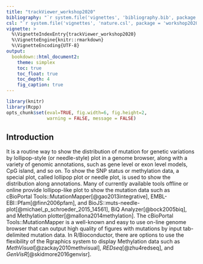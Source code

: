 ```yaml
---
title: "trackViewer_workshop2020"
bibliography: "`r system.file('vignettes', 'bibliography.bib', package = 'workshop2020')`"
csl: "`r system.file('vignettes', 'nature.csl', package = 'workshop2020')`"
vignette: >
  %\VignetteIndexEntry{trackViewer_workshop2020}
  %\VignetteEngine{knitr::rmarkdown}
  %\VignetteEncoding{UTF-8}
output:
  bookdown::html_document2:
    theme: simplex
    toc: true
    toc_float: true
    toc_depth: 4
    fig_caption: true
---
```


```r
library(knitr)
library(Rcpp)
opts_chunk$set(eval=TRUE, fig.width=6, fig.height=2,
               warning = FALSE, message = FALSE)
```

## Introduction

It is a routine way to show the distribution of mutation for genetic variations by lollipop-style (or needle-style) plot in a genome browser, along with a variety of genomic annotations, such as gene level or exon level models, CpG island, and so on. To show the SNP status or methylation data, a special plot, called lollipop plot or needle plot, is used to show the distribution along annotations. Many of currently available tools offline or online provide lollipop-like plot to show the mutation data such as cBioPortal Tools::MutationMapper[@gao2013integrative], EMBL-EBI::Pfam[@finn2006pfam], and BioJS::muts-needle-plot[@michael_p_schroeder_2015_14561], BiQ Analyzer[@bock2005biq], and Methylation plotter[@mallona2014methylation]. The cBioPortal Tools::MutationMapper is a well-known and easy to use on-line genome browser that can output high quality of figures with mutations by input tab-delimited mutation data. In R/Bioconductor, there are options to use the flexibility of the Rgraphics system to display Methylation data such as _MethVisual_[@zackay2010methvisual], _REDseq_[@zhu4redseq], and _GenVisR_[@skidmore2016genvisr].

